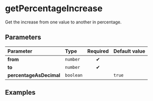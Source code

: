 
# getPercentageIncrease

Get the increase from one value to another in percentage.

## Parameters

| Parameter               | Type      | Required | Default value |
| :---------------------- | :-------- | :------: | :------------ |
| **from**                | `number`  |    ✔     |               |
| **to**                  | `number`  |    ✔     |               |
| **percentageAsDecimal** | `boolean` |          | `true`        |

## Examples

<Example from={10} to={100} />

<Example from={100} to={10} />
